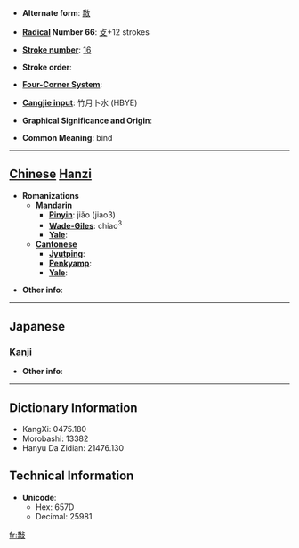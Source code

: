 * '''Alternate form''': [[敿]]

* '''[[Wiktionary:Chinese radical index| Radical]] Number 66''': [[Wiktionary:Chinese radical index 攴|攴]]+12 strokes

* '''[[Wiktionary:Chinese total strokes index|Stroke number]]''': [[Wiktionary:Chinese total strokes index 16|16]]

* '''Stroke order''': 

* '''[[Wiktionary:Chinese four corner index|Four-Corner System]]''': 

* '''[[Wiktionary:Chinese Cangjie index|Cangjie input]]''': 竹月卜水 (HBYE)

* '''Graphical Significance and Origin''': 

* '''Common Meaning''': bind

----

== [[Chinese]] [[Hanzi]] ==

* '''Romanizations'''
** '''[[Mandarin]]'''
*** '''[[Pinyin]]''': jiǎo (jiao3)
*** '''[[Wade-Giles]]''': chiao<sup>3</sup>
*** '''[[Yale]]''': 
** '''[[Cantonese]]'''
*** '''[[Jyutping]]''':
*** '''[[Penkyamp]]''': 
*** '''[[Yale]]''': 

* '''Other info''': 

----

==Japanese==
===[[Kanji]]===
{{kanji|on readings=[[きょう]] (kyō), [[ぎょう]] (gyō)|kun readings=[[つなぐ]] (tsunagu)}}

* '''Other info''':  

----

== Dictionary Information ==

* KangXi: 0475.180
* Morobashi: 13382
* Hanyu Da Zidian: 21476.130

== Technical Information ==

* '''Unicode''':
** Hex: 657D
** Decimal: 25981

[[fr:敽]]